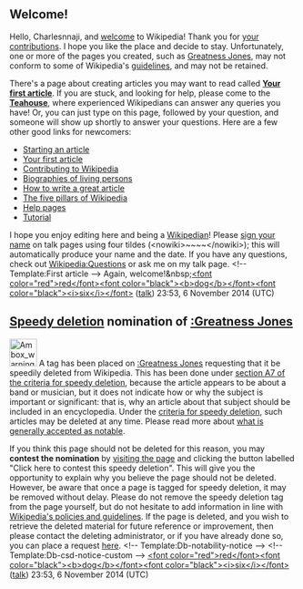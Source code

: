 <article id="44323022" title=User talk:Charlesnnaji>
	<talkpage id="44323022" title="User talk:Charlesnnaji">

== Welcome! ==

Hello, Charlesnnaji, and [[Project:Introduction|welcome]] to Wikipedia! Thank you for [[Special:Contributions/Charlesnnaji|your contributions]]. I hope you like the place and decide to stay. Unfortunately, one or more of the pages you created, such as [[Greatness Jones]], may not conform to some of Wikipedia's [[Wikipedia:List of policies|guidelines]], and may not be retained. 

There's a page about creating articles you may want to read called '''[[Wikipedia:Your first article|Your first article]]'''. If you are stuck, and looking for help, please come to the '''[[Wikipedia:Teahouse|Teahouse]]''', where experienced Wikipedians can answer any queries you have! Or, you can just type '''{{tl|help me}}''' on this page, followed by your question, and someone will show up shortly to answer your questions. Here are a few other good links for newcomers:
* [[Wikipedia:Starting an article|Starting an article]]
* [[Wikipedia:Your first article|Your first article]]
* [[Wikipedia:Contributing to Wikipedia|Contributing to Wikipedia]]
* [[Wikipedia:Biographies of living persons|Biographies of living persons]]
* [[Wikipedia:Article development|How to write a great article]]
* [[Wikipedia:Five pillars|The five pillars of Wikipedia]]
* [[Help:Contents|Help pages]]
* [[Wikipedia:Tutorial|Tutorial]]
I hope you enjoy editing here and being a [[Wikipedia:Wikipedians|Wikipedian]]! Please [[Wikipedia:Signatures|sign your name]] on talk pages using four tildes (&lt;nowiki&gt;~~~~&lt;/nowiki&gt;); this will automatically produce your name and the date. If you have any questions, check out [[Wikipedia:Questions]] or ask me on my talk page. &lt;!-- Template:First article --&gt; Again, welcome!&amp;nbsp;[[USER:reddogsix|&lt;font color=&quot;red&quot;&gt;red&lt;/font&gt;&lt;font color=&quot;black&quot;&gt;&lt;b&gt;dog&lt;/b&gt;&lt;/font&gt;&lt;font color=&quot;black&quot;&gt;&lt;i&gt;six&lt;/i&gt;&lt;/font&gt;]] ([[User talk:reddogsix#top|talk]]) 23:53, 6 November 2014 (UTC)

==[[Wikipedia:Criteria for speedy deletion|Speedy deletion]] nomination of [[:Greatness Jones]]==
[[Image:Ambox warning pn.svg|48px|left|alt=|link=]]
{{Quote box|quote=&lt;p&gt;If this is the first article that you have created, you may want to read [[WP:Your first article|the guide to writing your first article]].&lt;/p&gt;&lt;p&gt;You may want to consider using the [[Wikipedia:Article wizard|Article Wizard]] to help you create articles.&lt;/p&gt;|width=20%|align=right}}
A tag has been placed on [[:Greatness Jones]] requesting that it be speedily deleted from Wikipedia. This has been done under [[Wikipedia:Criteria for speedy deletion#A7|section A7 of the criteria for speedy deletion]], because the article appears to be about a band or musician, but it does not indicate how or why the subject is important or significant: that is, why an article about that subject should be included in an encyclopedia. Under the [[Wikipedia:Criteria for speedy deletion#Articles|criteria for speedy deletion]], such articles may be deleted at any time. Please read more about [[Wikipedia:The answer to life, the universe, and everything|what is generally accepted as notable]]. 

If you think this page should not be deleted for this reason, you may '''contest the nomination''' by [[:Greatness Jones|visiting the page]] and clicking the button labelled &quot;Click here to contest this speedy deletion&quot;. This will give you the opportunity to explain why you believe the page should not be deleted. However, be aware that once a page is tagged for speedy deletion, it may be removed without delay. Please do not remove the speedy deletion tag from the page yourself, but do not hesitate to add information in line with [[Wikipedia:List of policies|Wikipedia's policies and guidelines]]. If the page is deleted, and you wish to retrieve the deleted material for future reference or improvement, then please contact the deleting administrator, or if you have already done so, you can place a request [[WP:RFUD|here]]. &lt;!-- Template:Db-notability-notice --&gt; &lt;!-- Template:Db-csd-notice-custom --&gt; [[USER:reddogsix|&lt;font color=&quot;red&quot;&gt;red&lt;/font&gt;&lt;font color=&quot;black&quot;&gt;&lt;b&gt;dog&lt;/b&gt;&lt;/font&gt;&lt;font color=&quot;black&quot;&gt;&lt;i&gt;six&lt;/i&gt;&lt;/font&gt;]] ([[User talk:reddogsix#top|talk]]) 23:53, 6 November 2014 (UTC)
	</talkpage>
</article>
